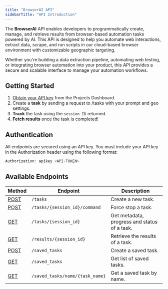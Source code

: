 ```yaml
---
title: "BrowserAI API"
sidebarTitle: "API Introduction"
---
```


The **BrowserAI** API enables developers to programmatically create, manage, and retrieve results from browser-based automation tasks powered by AI. This API is designed to help you automate web interactions, extract data, scrape, and run scripts in our cloud-based browser environment with customizable geographic targeting.

Whether you're building a data extraction pipeline, automating web testing, or integrating browser automation into your product, this API provides a secure and scalable interface to manage your automation workflows.

## Getting Started

1. [Obtain your API key](https://docs.browser.ai/api-reference/token) from the Projects Dashboard.
2. Create a **task** by sending a request to /tasks with your prompt and geo settings.
3. **Track** the task using the `session ID` returned.
4. **Fetch results** once the task is completed\!

## Authentication

All endpoints are secured using an API key. You must include your API key in the Authorization header using the following format:

```javascript
Authorization: apikey <API-TOKEN>
```

## Available Endpoints

| **Method**                                                             | **Endpoint**                    | **Description**                              |
| ---------------------------------------------------------------------- | ------------------------------- | -------------------------------------------- |
| [POST](https://docs.browser.ai/api-reference/endpoint/tasks)           | `/tasks`                        | Create a new task.                           |
| [POST](https://docs.browser.ai/api-reference/endpoint/forceStop)       | `/tasks/{session_id}/command`   | Force stop a task.                           |
| [GET](https://docs.browser.ai/api-reference/endpoint/taskMetadata)     | `/tasks/{session_id}`           | Get metadata, progress and status of a task. |
| [GET](https://docs.browser.ai/api-reference/endpoint/results)          | `/results/{session_id}`         | Retrieve the results of a task.              |
| [POST](https://docs.browser.ai/api-reference/endpoint/createSavedTask) | `/saved_tasks`                  | Create a saved task.                         |
| [GET](https://docs.browser.ai/api-reference/endpoint/getSavedTaskList) | `/saved_tasks`                  | Get list of saved tasks.                     |
| [GET](https://docs.browser.ai/api-reference/endpoint/getSavedTaskName) | `/saved_tasks/name/{task_name}` | Get a saved task by name.                    |